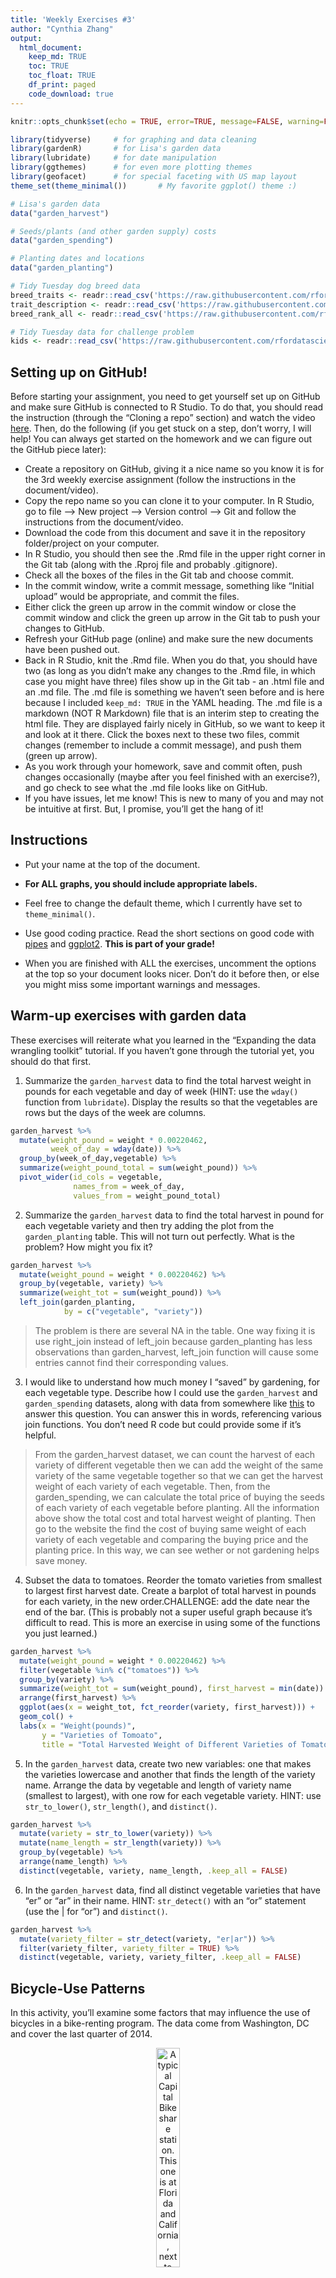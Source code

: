 ```yaml
---
title: 'Weekly Exercises #3'
author: "Cynthia Zhang"
output: 
  html_document:
    keep_md: TRUE
    toc: TRUE
    toc_float: TRUE
    df_print: paged
    code_download: true
---
```



```r
knitr::opts_chunk$set(echo = TRUE, error=TRUE, message=FALSE, warning=FALSE)
```

```r
library(tidyverse)     # for graphing and data cleaning
library(gardenR)       # for Lisa's garden data
library(lubridate)     # for date manipulation
library(ggthemes)      # for even more plotting themes
library(geofacet)      # for special faceting with US map layout
theme_set(theme_minimal())       # My favorite ggplot() theme :)
```

```r
# Lisa's garden data
data("garden_harvest")

# Seeds/plants (and other garden supply) costs
data("garden_spending")

# Planting dates and locations
data("garden_planting")

# Tidy Tuesday dog breed data
breed_traits <- readr::read_csv('https://raw.githubusercontent.com/rfordatascience/tidytuesday/master/data/2022/2022-02-01/breed_traits.csv')
trait_description <- readr::read_csv('https://raw.githubusercontent.com/rfordatascience/tidytuesday/master/data/2022/2022-02-01/trait_description.csv')
breed_rank_all <- readr::read_csv('https://raw.githubusercontent.com/rfordatascience/tidytuesday/master/data/2022/2022-02-01/breed_rank.csv')

# Tidy Tuesday data for challenge problem
kids <- readr::read_csv('https://raw.githubusercontent.com/rfordatascience/tidytuesday/master/data/2020/2020-09-15/kids.csv')
```

## Setting up on GitHub!

Before starting your assignment, you need to get yourself set up on GitHub and make sure GitHub is connected to R Studio. To do that, you should read the instruction (through the "Cloning a repo" section) and watch the video [here](https://github.com/llendway/github_for_collaboration/blob/master/github_for_collaboration.md). Then, do the following (if you get stuck on a step, don't worry, I will help! You can always get started on the homework and we can figure out the GitHub piece later):

* Create a repository on GitHub, giving it a nice name so you know it is for the 3rd weekly exercise assignment (follow the instructions in the document/video).  
* Copy the repo name so you can clone it to your computer. In R Studio, go to file --> New project --> Version control --> Git and follow the instructions from the document/video.  
* Download the code from this document and save it in the repository folder/project on your computer.  
* In R Studio, you should then see the .Rmd file in the upper right corner in the Git tab (along with the .Rproj file and probably .gitignore).  
* Check all the boxes of the files in the Git tab and choose commit.  
* In the commit window, write a commit message, something like "Initial upload" would be appropriate, and commit the files.  
* Either click the green up arrow in the commit window or close the commit window and click the green up arrow in the Git tab to push your changes to GitHub.  
* Refresh your GitHub page (online) and make sure the new documents have been pushed out.  
* Back in R Studio, knit the .Rmd file. When you do that, you should have two (as long as you didn't make any changes to the .Rmd file, in which case you might have three) files show up in the Git tab - an .html file and an .md file. The .md file is something we haven't seen before and is here because I included `keep_md: TRUE` in the YAML heading. The .md file is a markdown (NOT R Markdown) file that is an interim step to creating the html file. They are displayed fairly nicely in GitHub, so we want to keep it and look at it there. Click the boxes next to these two files, commit changes (remember to include a commit message), and push them (green up arrow).  
* As you work through your homework, save and commit often, push changes occasionally (maybe after you feel finished with an exercise?), and go check to see what the .md file looks like on GitHub.  
* If you have issues, let me know! This is new to many of you and may not be intuitive at first. But, I promise, you'll get the hang of it! 



## Instructions

* Put your name at the top of the document. 

* **For ALL graphs, you should include appropriate labels.** 

* Feel free to change the default theme, which I currently have set to `theme_minimal()`. 

* Use good coding practice. Read the short sections on good code with [pipes](https://style.tidyverse.org/pipes.html) and [ggplot2](https://style.tidyverse.org/ggplot2.html). **This is part of your grade!**

* When you are finished with ALL the exercises, uncomment the options at the top so your document looks nicer. Don't do it before then, or else you might miss some important warnings and messages.


## Warm-up exercises with garden data

These exercises will reiterate what you learned in the "Expanding the data wrangling toolkit" tutorial. If you haven't gone through the tutorial yet, you should do that first.

  1. Summarize the `garden_harvest` data to find the total harvest weight in pounds for each vegetable and day of week (HINT: use the `wday()` function from `lubridate`). Display the results so that the vegetables are rows but the days of the week are columns.

```r
garden_harvest %>%
  mutate(weight_pound = weight * 0.00220462,
         week_of_day = wday(date)) %>%
  group_by(week_of_day,vegetable) %>%
  summarize(weight_pound_total = sum(weight_pound)) %>%
  pivot_wider(id_cols = vegetable,
              names_from = week_of_day,
              values_from = weight_pound_total)
```

  2. Summarize the `garden_harvest` data to find the total harvest in pound for each vegetable variety and then try adding the plot from the `garden_planting` table. This will not turn out perfectly. What is the problem? How might you fix it?

```r
garden_harvest %>%
  mutate(weight_pound = weight * 0.00220462) %>%
  group_by(vegetable, variety) %>%
  summarize(weight_tot = sum(weight_pound)) %>%
  left_join(garden_planting,
            by = c("vegetable", "variety"))
```

  > The problem is there are several NA in the table. One way fixing it is use right_join instead of left_join because garden_planting has less observations than garden_harvest, left_join function will cause some entries cannot find their corresponding values.

  3. I would like to understand how much money I "saved" by gardening, for each vegetable type. Describe how I could use the `garden_harvest` and `garden_spending` datasets, along with data from somewhere like [this](https://products.wholefoodsmarket.com/search?sort=relevance&store=10542) to answer this question. You can answer this in words, referencing various join functions. You don't need R code but could provide some if it's helpful.
  
  > From the garden_harvest dataset, we can count the harvest of each variety of different vegetable then we can add the weight of the same variety of the same vegetable together so that we can get the harvest weight of each variety of each vegetable. Then, from the garden_spending, we can calculate the total price of buying the seeds of each variety of each vegetable before planting. All the information above show the total cost and total harvest weight of planting. Then go to the website the find the cost of buying same weight of each variety of each vegetable and comparing the buying price and the planting price. In this way, we can see wether or not gardening helps save money.

  4. Subset the data to tomatoes. Reorder the tomato varieties from smallest to largest first harvest date. Create a barplot of total harvest in pounds for each variety, in the new order.CHALLENGE: add the date near the end of the bar. (This is probably not a super useful graph because it's difficult to read. This is more an exercise in using some of the functions you just learned.)

```r
garden_harvest %>%
  mutate(weight_pound = weight * 0.00220462) %>%
  filter(vegetable %in% c("tomatoes")) %>%
  group_by(variety) %>%
  summarize(weight_tot = sum(weight_pound), first_harvest = min(date)) %>%
  arrange(first_harvest) %>%
  ggplot(aes(x = weight_tot, fct_reorder(variety, first_harvest))) +
  geom_col() +
  labs(x = "Weight(pounds)",
       y = "Varieties of Tomoato",
       title = "Total Harvested Weight of Different Varieties of Tomato")
```

  5. In the `garden_harvest` data, create two new variables: one that makes the varieties lowercase and another that finds the length of the variety name. Arrange the data by vegetable and length of variety name (smallest to largest), with one row for each vegetable variety. HINT: use `str_to_lower()`, `str_length()`, and `distinct()`.
  
```r
garden_harvest %>%
  mutate(variety = str_to_lower(variety)) %>%
  mutate(name_length = str_length(variety)) %>%
  group_by(vegetable) %>%
  arrange(name_length) %>%
  distinct(vegetable, variety, name_length, .keep_all = FALSE)
```

  6. In the `garden_harvest` data, find all distinct vegetable varieties that have "er" or "ar" in their name. HINT: `str_detect()` with an "or" statement (use the | for "or") and `distinct()`.

```r
garden_harvest %>%
  mutate(variety_filter = str_detect(variety, "er|ar")) %>%
  filter(variety_filter, variety_filter = TRUE) %>%
  distinct(vegetable, variety, variety_filter, .keep_all = FALSE)
```


## Bicycle-Use Patterns

In this activity, you'll examine some factors that may influence the use of bicycles in a bike-renting program.  The data come from Washington, DC and cover the last quarter of 2014.

<center>

![A typical Capital Bikeshare station. This one is at Florida and California, next to Pleasant Pops.](https://www.macalester.edu/~dshuman1/data/112/bike_station.jpg){width="30%"}


![One of the vans used to redistribute bicycles to different stations.](https://www.macalester.edu/~dshuman1/data/112/bike_van.jpg){width="30%"}

</center>

Two data tables are available:

- `Trips` contains records of individual rentals
- `Stations` gives the locations of the bike rental stations

Here is the code to read in the data. We do this a little differently than usual, which is why it is included here rather than at the top of this file. To avoid repeatedly re-reading the files, start the data import chunk with `{r cache = TRUE}` rather than the usual `{r}`.

```r
data_site <- 
  "https://www.macalester.edu/~dshuman1/data/112/2014-Q4-Trips-History-Data.rds" 
Trips <- readRDS(gzcon(url(data_site)))
Stations<-read_csv("http://www.macalester.edu/~dshuman1/data/112/DC-Stations.csv")
```

**NOTE:** The `Trips` data table is a random subset of 10,000 trips from the full quarterly data. Start with this small data table to develop your analysis commands. **When you have this working well, you should access the full data set of more than 600,000 events by removing `-Small` from the name of the `data_site`.**

### Temporal patterns

It's natural to expect that bikes are rented more at some times of day, some days of the week, some months of the year than others. The variable `sdate` gives the time (including the date) that the rental started. Make the following plots and interpret them:

  7. A density plot, which is a smoothed out histogram, of the events versus `sdate`. Use `geom_density()`.
  
```r
Trips %>%
  ggplot(aes(x = sdate)) +
  geom_density() +
  labs(x = "Rental Start Date",
       title = "Renting Trend for Each Day")
```
  
  8. A density plot of the events versus time of day.  You can use `mutate()` with `lubridate`'s  `hour()` and `minute()` functions to extract the hour of the day and minute within the hour from `sdate`. Hint: A minute is 1/60 of an hour, so create a variable where 3:30 is 3.5 and 3:45 is 3.75.
  
```r
Trips %>%
  mutate(sdate_hr = hour(sdate),
         sdate_min = minute(sdate),
         sdate_min_to_hr = sdate_min / 60,
         sdate_hour = sdate_hr + sdate_min_to_hr) %>%
  ggplot(aes(x = sdate_hour)) +
  geom_density() +
  labs(x = "Rental Start Time",
       title = "Renting Trend for Every Hour of A Day")
```
  
  9. A bar graph of the events versus day of the week. Put day on the y-axis.
  
```r
Trips %>%
  mutate(week_of_day = wday(sdate)) %>%
  ggplot(aes(y = week_of_day)) +
  geom_bar() +
  labs(x = "Renting Count",
       y = "Day of a Week",
       title = "Number of Renting in Different Days of a Week")
```
  
  10. Facet your graph from exercise 8. by day of the week. Is there a pattern?
  
```r
Trips %>%
  mutate(sdate_hr = hour(sdate),
         sdate_min = minute(sdate),
         sdate_min_to_hr = sdate_min / 60,
         sdate_hour = sdate_hr + sdate_min_to_hr,
         week_of_day = wday(sdate)) %>%
  ggplot(aes(x = sdate_hour)) +
  geom_density() +
  facet_wrap(vars(week_of_day)) +
  labs(x = "Rental Time in a Day",
       title = "Renting Trend of Different Time in Different Day of Week")
```
 
 > There is a pattern which is for Saturday(day of 7) and Sunday(day of 1), the most common renting time is around 3 in the afternoon and for these two days, the distribution shows a bell shape graph. For the weekdays, the most common renting time is around 8 in the morning and 6 in the afternoon. The distribution shows a bimodel shape.
 
The variable `client` describes whether the renter is a regular user (level `Registered`) or has not joined the bike-rental organization (`Causal`). The next set of exercises investigate whether these two different categories of users show different rental behavior and how `client` interacts with the patterns you found in the previous exercises. 

  11. Change the graph from exercise 10 to set the `fill` aesthetic for `geom_density()` to the `client` variable. You should also set `alpha = .5` for transparency and `color=NA` to suppress the outline of the density function.
  
```r
Trips %>%
  mutate(sdate_hr = hour(sdate),
         sdate_min = minute(sdate),
         sdate_min_to_hr = sdate_min / 60,
         sdate_hour = sdate_hr + sdate_min_to_hr,
         week_of_day = wday(sdate)) %>%
  ggplot(aes(x = sdate_hour)) +
  geom_density(aes(fill = client), alpha = .5, color = NA) +
  facet_wrap(vars(week_of_day)) +
  labs(x = "Time of a day", title = "The Trend of Renting at Different Time of Day")
```

  12. Change the previous graph by adding the argument `position = position_stack()` to `geom_density()`. In your opinion, is this better or worse in terms of telling a story? What are the advantages/disadvantages of each?
  
```r
Trips %>%
  mutate(sdate_hr = hour(sdate),
         sdate_min = minute(sdate),
         sdate_min_to_hr = sdate_min / 60,
         sdate_hour = sdate_hr + sdate_min_to_hr,
         week_of_day = wday(sdate)) %>%
  ggplot(aes(x = sdate_hour)) +
  geom_density(aes(fill = client), alpha = .5, color = NA, position = position_stack()) +
  facet_wrap(vars(week_of_day)) +
  labs(x = "Time of a day", title = "The Trend of Renting at Different Time of Day")
```
 > I think this is worse in terms of telling story, since in this graph, two colors are not overlap each other instead, it is cumulated. In this way, it is not easy to observe the trend difference of casual and registered renting for each day, also it is harder to make the comparision between two types of client since the number is cumulated.
 
  13. In this graph, go back to using the regular density plot (without `position = position_stack()`). Add a new variable to the dataset called `weekend` which will be "weekend" if the day is Saturday or Sunday and  "weekday" otherwise (HINT: use the `ifelse()` function and the `wday()` function from `lubridate`). Then, update the graph from the previous problem by faceting on the new `weekend` variable. 
  
```r
Trips %>%
  mutate(sdate_hr = hour(sdate),
         sdate_min = minute(sdate),
         sdate_min_to_hr = sdate_min / 60,
         sdate_hour = sdate_hr + sdate_min_to_hr,
         week_of_day = wday(sdate)) %>%
  mutate(weekend = ifelse(week_of_day == 1 | week_of_day == 7, "weekend", "weekday")) %>%
  ggplot(aes(x = sdate_hour)) +
  geom_density(aes(fill = client), alpha = .5, color = NA) +
  facet_wrap(vars(weekend)) +
  labs(x = "Time of a day", title = "The Trend of Renting at Different Time of Day")
```
  
  14. Change the graph from the previous problem to facet on `client` and fill with `weekday`. What information does this graph tell you that the previous didn't? Is one graph better than the other?
  
```r
Trips %>%
  mutate(sdate_hr = hour(sdate),
         sdate_min = minute(sdate),
         sdate_min_to_hr = sdate_min / 60,
         sdate_hour = sdate_hr + sdate_min_to_hr,
         week_of_day = wday(sdate)) %>%
  mutate(weekend = ifelse(week_of_day == 6 | week_of_day == 7, "weekend", "weekday")) %>%
  ggplot(aes(x = sdate_hour)) +
  geom_density(aes(fill = weekend), alpha = .5, color = NA) +
  facet_wrap(vars(client)) +
  labs(x = "Time of a day", title = "The Trend of Renting at Different Time of Day")
```

> In this graph, it tells that for the same type of client, the renting has similar trend for weekday and weekend which doesn't show clearly in the previous graph. To observe the difference of renting of different clients in the same day, the first graph is better than the other one. To compare the difference of trend of different days for the same group of client, the second graph is better than the other one.
  
### Spatial patterns

  15. Use the latitude and longitude variables in `Stations` to make a visualization of the total number of departures from each station in the `Trips` data. Use either color or size to show the variation in number of departures. We will improve this plot next week when we learn about maps!
  
```r
Trips %>%
  group_by(sstation) %>%
  summarize(sum_station = n()) %>%
  left_join(Stations,
            by = c("sstation" = "name")) %>%
  ggplot(aes(x = long, y = lat, color = sum_station)) +
  geom_point() +
  labs(x = "Longitude", y = "Latitude", title = "Spread of Stations")
```
  
  16. Only 14.4% of the trips in our data are carried out by casual users. Create a plot that shows which area(s) have stations with a much higher percentage of departures by casual users. What patterns do you notice? (Again, we'll improve this next week when we learn about maps).
  
```r
Trips %>%
  group_by(sstation, client) %>%
  summarize(sum_station = n()) %>%
  left_join(Stations,
            by = c("sstation" = "name")) %>%
  ggplot(aes(x = long, y = lat)) +
  geom_point(aes(color = client, size = sum_station)) +
  labs(x = "Longitude", y = "Latitude", title = "Spread of Stations")
```
 
 > From the graph, we can observe that for most of the stations, registered renters has a higher percentage than casual renters since the size of points represent the number of each type of client in each station and for most of the stations, the blue points overlap the red points. Most of the stations scatter at around (38.9, -77.05). Only in a few stations, which is located between (38.9, -77.0) and (38.9, -77.1), casual renters has higher percentage than registered renter since at those station, the red points is larger than the blue points.
  
**DID YOU REMEMBER TO GO BACK AND CHANGE THIS SET OF EXERCISES TO THE LARGER DATASET? IF NOT, DO THAT NOW.**

## Dogs!

In this section, we'll use the data from 2022-02-01 Tidy Tuesday. If you didn't use that data or need a little refresher on it, see the [website](https://github.com/rfordatascience/tidytuesday/blob/master/data/2022/2022-02-01/readme.md).

  17. The final product of this exercise will be a graph that has breed on the y-axis and the sum of the numeric ratings in the `breed_traits` dataset on the x-axis, with a dot for each rating. First, create a new dataset called `breed_traits_total` that has two variables -- `Breed` and `total_rating`. The `total_rating` variable is the sum of the numeric ratings in the `breed_traits` dataset (we'll use this dataset again in the next problem). Then, create the graph just described. Omit Breeds with a `total_rating` of 0 and order the Breeds from highest to lowest ranked. You may want to adjust the `fig.height` and `fig.width` arguments inside the code chunk options (eg. `{r, fig.height=8, fig.width=4}`) so you can see things more clearly - check this after you knit the file to assure it looks like what you expected.

```r
breed_traits_total <- breed_traits %>%
  select(-c("Coat Type" : "Coat Length")) %>%
  pivot_longer(cols = !Breed,
               names_to = "Evaluation",
               values_to = "Rank") %>%
  group_by(Breed) %>%
  summarize(total_rating = sum(Rank))

breed_traits_total %>%
  filter(total_rating != 0) %>%
  ggplot(aes(y = fct_reorder(Breed, total_rating),
             x = total_rating)) +
  geom_point() +
  labs(x = "Total Rating", y = "Breed", title = "Total Rating for each Breed")
```

  18. The final product of this exercise will be a graph with the top-20 dogs in total ratings (from previous problem) on the y-axis, year on the x-axis, and points colored by each breed's ranking for that year (from the `breed_rank_all` dataset). The points within each breed will be connected by a line, and the breeds should be arranged from the highest median rank to lowest median rank ("highest" is actually the smallest numer, eg. 1 = best). After you're finished, think of AT LEAST one thing you could you do to make this graph better. HINTS: 1. Start with the `breed_rank_all` dataset and pivot it so year is a variable. 2. Use the `separate()` function to get year alone, and there's an extra argument in that function that can make it numeric. 3. For both datasets used, you'll need to `str_squish()` Breed before joining. 
  
```r
top_20 <- breed_traits_total %>%
  arrange(desc(total_rating)) %>%
  head(20) %>%
  mutate(Breed_no_space = str_squish(Breed))

breed_rank_all %>%
  pivot_longer(cols = -c(Breed, links, Image),
               names_to = "year",
               values_to = "Rank") %>%
  select(Breed, year, Rank) %>%
  mutate(Breed_no_space = str_squish(Breed)) %>%
  separate(year, 
           into = "year", convert = TRUE) %>%
  right_join(top_20,
            by = "Breed_no_space", "total_rating") %>%
  group_by(Breed_no_space) %>%
  mutate(rank_median = median(Rank)) %>%
  ggplot(aes(x = year, y = fct_reorder(Breed_no_space, rank_median, max), color = Rank)) +
  geom_point() +
  geom_line() +
  labs(y = "Top 20 Dog Breed",
       title = "Rank of Top 20 Dog Breed from 2013 to 2020")
```
  > For the visualization we currently have, it is hard to tell the ranking change following the years. To improve the current graph, I may put rank on the y-axis, and put breed as legend with different colors. In this way, we can observe the ranking trend for each breed as year pass more clearly.
  
  19. Create your own! Requirements: use a `join` or `pivot` function (or both, if you'd like), a `str_XXX()` function, and a `fct_XXX()` function to create a graph using any of the dog datasets. One suggestion is to try to improve the graph you created for the Tidy Tuesday assignment. If you want an extra challenge, find a way to use the dog images in the `breed_rank_all` file - check out the `ggimage` library and [this resource](https://wilkelab.org/ggtext/) for putting images as labels.
  
```r
breed_traits %>%
  select(Breed, `Good With Young Children`, `Good With Other Dogs`, `Trainability Level`) %>%
  filter(Breed %in% c("Bulldogs","Poodles","Boxers","Beagles","Havanese")) %>%
  mutate(Breed = str_to_lower(Breed)) %>%
  pivot_longer(cols = -Breed,
               names_to = "Quality",
               values_to = "Rank") %>%
  ggplot(aes(x = fct_relevel(Breed, "beagles","havanese"), y = Rank, fill = Breed)) +
  geom_col() +
  facet_wrap("Quality") +
  guides(x = guide_axis(angle = 30)) +
  labs(title = "Rank of Different Breed of Dogs in term of Different Quality")
  
```
  
## GitHub link

  20. Below, provide a link to your GitHub page with this set of Weekly Exercises. Specifically, if the name of the file is 03_exercises.Rmd, provide a link to the 03_exercises.md file, which is the one that will be most readable on GitHub.

https://github.com/zhangcynthia/exercise3

## Challenge problem! 

This problem uses the data from the Tidy Tuesday competition this week, `kids`. If you need to refresh your memory on the data, read about it [here](https://github.com/rfordatascience/tidytuesday/blob/master/data/2020/2020-09-15/readme.md). 

  21. In this exercise, you are going to try to replicate the graph below, created by Georgios Karamanis. I'm sure you can find the exact code on GitHub somewhere, but **DON'T DO THAT!** You will only be graded for putting an effort into this problem. So, give it a try and see how far you can get without doing too much googling. HINT: use `facet_geo()`. The graphic won't load below since it came from a location on my computer. So, you'll have to reference the original html on the moodle page to see it.
  

**DID YOU REMEMBER TO UNCOMMENT THE OPTIONS AT THE TOP?**
